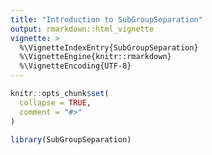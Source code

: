 ```yaml
---
title: "Introduction to SubGroupSeparation"
output: rmarkdown::html_vignette
vignette: >
  %\VignetteIndexEntry{SubGroupSeparation}
  %\VignetteEngine{knitr::rmarkdown}
  %\VignetteEncoding{UTF-8}
---
```


```r
knitr::opts_chunk$set(
  collapse = TRUE,
  comment = "#>"
)
```

```r
library(SubGroupSeparation)
```
